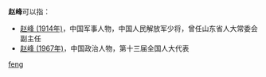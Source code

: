 '''赵峰'''可以指：
* [[赵峰_(1914年)|赵峰 (1914年)]]，中国军事人物，中国人民解放军少将，曾任山东省人大常委会副主任
* [[赵峰_(1967年)|赵峰 (1967年)]]，中国政治人物，第十三届全国人大代表

{{disambig}}

[[Category:二字赵姓人名消歧义|feng]]
